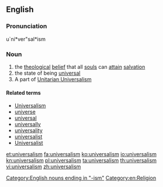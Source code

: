 ==English==

===Pronunciation===
u`ni*ver"sal*ism
{{wikipedia}}
{{Wikiquote}}

===Noun===
{{en-noun|s|-}}

# the [[theological]] [[belief]] that all [[soul]]s can [[attain]] [[salvation]]
# the state of being [[universal]]
# A part of [[Unitarian Universalism]]

====Related terms====
*[[Universalism]]
* [[universe]]
* [[universal]]
* [[universally]]
* [[universality]]
* [[universalist]]
* [[Universalist]]

[[Category:English nouns ending in "-ism"]]
[[Category:en:Religion]]

[[et:universalism]]
[[fa:universalism]]
[[ko:universalism]]
[[io:universalism]]
[[kn:universalism]]
[[pl:universalism]]
[[ta:universalism]]
[[th:universalism]]
[[vi:universalism]]
[[zh:universalism]]